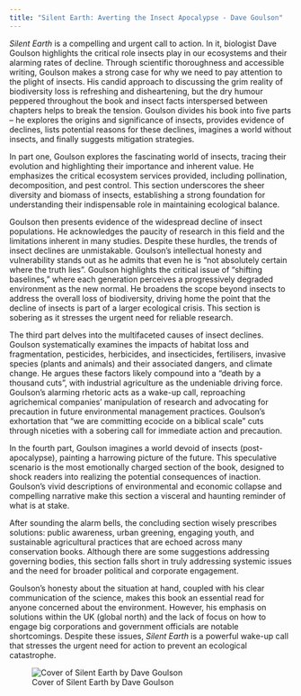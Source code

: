 ```yaml
---
title: "Silent Earth: Averting the Insect Apocalypse - Dave Goulson"
---
```


*Silent Earth* is a compelling and urgent call to action. In it, biologist Dave Goulson highlights the critical role insects play in our ecosystems and their alarming rates of decline. Through scientific thoroughness and accessible writing, Goulson makes a strong case for why we need to pay attention to the plight of insects. His candid approach to discussing the grim reality of biodiversity loss is refreshing and disheartening, but the dry humour peppered throughout the book and insect facts interspersed between chapters helps to break the tension. Goulson divides his book into five parts – he explores the origins and significance of insects, provides evidence of declines, lists potential reasons for these declines, imagines a world without insects, and finally suggests mitigation strategies.

In part one, Goulson explores the fascinating world of insects, tracing their evolution and highlighting their importance and inherent value. He emphasizes the critical ecosystem services provided, including pollination, decomposition, and pest control. This section underscores the sheer diversity and biomass of insects, establishing a strong foundation for understanding their indispensable role in maintaining ecological balance.

Goulson then presents evidence of the widespread decline of insect populations. He acknowledges the paucity of research in this field and the limitations inherent in many studies. Despite these hurdles, the trends of insect declines are unmistakable. Goulson’s intellectual honesty and vulnerability stands out as he admits that even he is “not absolutely certain where the truth lies”. Goulson highlights the critical issue of "shifting baselines," where each generation perceives a progressively degraded environment as the new normal. He broadens the scope beyond insects to address the overall loss of biodiversity, driving home the point that the decline of insects is part of a larger ecological crisis. This section is sobering as it stresses the urgent need for reliable research.

The third part delves into the multifaceted causes of insect declines. Goulson systematically examines the impacts of habitat loss and fragmentation, pesticides, herbicides, and insecticides, fertilisers, invasive species (plants and animals) and their associated dangers, and climate change. He argues these factors likely compound into a "death by a thousand cuts", with industrial agriculture as the undeniable driving force. Goulson's alarming rhetoric acts as a wake-up call, reproaching agrichemical companies' manipulation of research and advocating for precaution in future environmental management practices. Goulson's exhortation that "we are committing ecocide on a biblical scale” cuts through niceties with a sobering call for immediate action and precaution.

In the fourth part, Goulson imagines a world devoid of insects (post-apocalypse), painting a harrowing picture of the future. This speculative scenario is the most emotionally charged section of the book, designed to shock readers into realizing the potential consequences of inaction. Goulson's vivid descriptions of environmental and economic collapse and compelling narrative make this section a visceral and haunting reminder of what is at stake.

After sounding the alarm bells, the concluding section wisely prescribes solutions: public awareness, urban greening, engaging youth, and sustainable agricultural practices that are echoed across many conservation books. Although there are some suggestions addressing governing bodies, this section falls short in truly addressing systemic issues and the need for broader political and corporate engagement.

Goulson's honesty about the situation at hand, coupled with his clear communication of the science, makes this book an essential read for anyone concerned about the environment. However, his emphasis on solutions within the UK (global north) and the lack of focus on how to engage big corporations and government officials are notable shortcomings. Despite these issues, *Silent Earth* is a powerful wake-up call that stresses the urgent need for action to prevent an ecological catastrophe.

![Cover of Silent Earth by Dave Goulson](images/silentearth.jpg){fig-align="left"}
